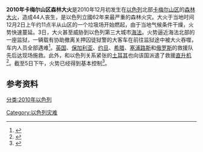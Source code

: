 {{Infobox wildfire
| title      = 2010年卡梅尔山区森林大火
| image      = Carmel Fire Highway2 near HaBonim 021210.jpg
| caption    = 
| location   = [[以色列|以色列]][[迦密山|卡梅尔山]]
| date       = 2010年12月2日－12月5日<ref>{{cite news |url=http://www.ynetnews.com/articles/0,7340,L-3994847,00.html |title=Carmel fire fully extinguished |publisher=ynetnews |date=2010年12月6日 |accessdate=2010年12月6日 |archive-date=2011年6月13日 |archive-url=https://web.archive.org/web/20110613054337/http://www.ynetnews.com/articles/0,7340,L-3994847,00.html |dead-url=no }}</ref>
| time       = 
| timezone   = 
| area       = 
| damage     = 
| source     = 
| landuse    = 
| buildings  = 74
| fatalities = 44<ref>{{cite news |url=http://www.haaretz.com/news/national/firefighter-injured-in-carmel-blaze-succumbs-to-wounds-1.331319 |title=Firefighter injured in Carmel blaze succumbs to wounds |date=2010年12月18日 |last=Eyadat |first=Fadi |publisher=Haaretz |accessdate=2010年12月18日 |archive-date=2019年8月22日 |archive-url=https://web.archive.org/web/20190822052453/https://www.haaretz.com/1.5095025 |dead-url=no }}</ref>
| injuries   = 
| perps      = 
| motive     = 
}}
'''2010年卡梅尔山区森林大火'''是2010年12月初发生在[[以色列|以色列]]北部[[迦密山|卡梅尔山区]]的[[森林大火|森林大火]]，造成44人丧生，是以色列立國62年来最严重的森林火灾。大火于当地时间12月2日上午约11点半从山区的一个垃圾场开始燃起，由于当地气候条件干燥，火势快速蔓延。3日，大火甚至威胁到以色列第三大城市[[海法|海法]]。火势逼近海法北部的一座监狱，一辆载有协助撤离关押囚徒狱警的大客车在前往监狱途中被大火吞噬，车内人员全部遇难<ref>{{Cite news
|title=联合早报：以色列森林大火41人丧命
|url=http://www.zaobao.com/gj/gj101204_005.shtml
|publisher=联合早报
|date=2010-12-04
|accessdate=2010-12-07
|archive-date=2019-08-22
|archive-url=https://web.archive.org/web/20190822052452/https://www.zaobao.com.sg/
|dead-url=no
}}</ref>。[[英国|英国]]、[[保加利亚|保加利亚]]、[[约旦|约旦]]、[[希腊|希腊]]、[[塞浦路斯|塞浦路斯]]和[[俄罗斯|俄罗斯]]的救援队先后达现场施救。此外，和以色列关系紧张的[[土耳其|土耳其]]也向该国派遣了救援[[直升机|直升机]]<ref>{{Cite news
|title=以色列发生该国史上最严重森林大火 41人遇难
|url=http://news.163.com/10/1204/01/6N18OC3N00014AED.html
|publisher=网易新闻
|date=2010-12-04
|accessdate=2010-12-07
|archive-url=https://web.archive.org/web/20101207222026/http://news.163.com/10/1204/01/6N18OC3N00014AED.html
|archive-date=2010-12-07
|dead-url=yes
}}</ref>。截至5日下午，火势已经得到基本控制<ref>{{Cite news
|title=以色列森林大火得到控制 重建家园提上议事日程
|url=http://gb.cri.cn/27824/2010/12/06/2625s3079066.htm
|publisher=国际在线
|date=2010-12-06
|accessdate=2010-12-07
|archive-date=2016-03-04
|archive-url=https://web.archive.org/web/20160304120513/http://gb.cri.cn/27824/2010/12/06/2625s3079066.htm
|dead-url=no
}}</ref>。
==参考资料==
{{reflist}}

[[分类:2010年以色列|分类:2010年以色列]]
[[Category:以色列灾难|Category:以色列灾难]]
